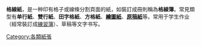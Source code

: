 {{unreferenced|time=2014-09-26T09:36:13+00:00}}
'''格線紙'''，是一种印有格子或線條分割頁面的紙，如裝訂成冊則稱為'''格線簿'''。常見類型有'''单行紙'''、'''雙行紙'''、'''田字格紙'''、'''方格紙'''、'''[[繪圖紙|繪圖紙]]'''、'''[[原稿紙|原稿紙]]'''等。常用于学生作业（經常裝訂成[[練習簿|練習簿]]）、草稿等文字书写。

[[Category:各類紙張|Category:各類紙張]]